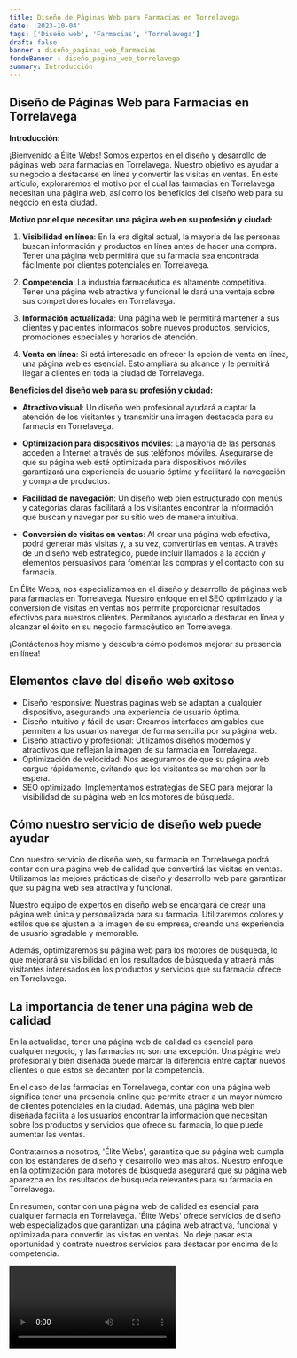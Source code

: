 ```yaml
---
title: Diseño de Páginas Web para Farmacias en Torrelavega
date: '2023-10-04'
tags: ['Diseño web', 'Farmacias', 'Torrelavega']
draft: false
banner : diseño_paginas_web_farmacias
fondoBanner : diseño_pagina_web_torrelavega
summary: Introducción
---
```


## **Diseño de Páginas Web para Farmacias en Torrelavega**

**Introducción:**

¡Bienvenido a Élite Webs! Somos expertos en el diseño y desarrollo de páginas web para farmacias en Torrelavega. Nuestro objetivo es ayudar a su negocio a destacarse en línea y convertir las visitas en ventas. En este artículo, exploraremos el motivo por el cual las farmacias en Torrelavega necesitan una página web, así como los beneficios del diseño web para su negocio en esta ciudad.

**Motivo por el que necesitan una página web en su profesión y ciudad:**

1. **Visibilidad en línea**: En la era digital actual, la mayoría de las personas buscan información y productos en línea antes de hacer una compra. Tener una página web permitirá que su farmacia sea encontrada fácilmente por clientes potenciales en Torrelavega.

2. **Competencia**: La industria farmacéutica es altamente competitiva. Tener una página web atractiva y funcional le dará una ventaja sobre sus competidores locales en Torrelavega.

3. **Información actualizada**: Una página web le permitirá mantener a sus clientes y pacientes informados sobre nuevos productos, servicios, promociones especiales y horarios de atención.

4. **Venta en línea**: Si está interesado en ofrecer la opción de venta en línea, una página web es esencial. Esto ampliará su alcance y le permitirá llegar a clientes en toda la ciudad de Torrelavega.

**Beneficios del diseño web para su profesión y ciudad:**

- **Atractivo visual**: Un diseño web profesional ayudará a captar la atención de los visitantes y transmitir una imagen destacada para su farmacia en Torrelavega.

- **Optimización para dispositivos móviles**: La mayoría de las personas acceden a Internet a través de sus teléfonos móviles. Asegurarse de que su página web esté optimizada para dispositivos móviles garantizará una experiencia de usuario óptima y facilitará la navegación y compra de productos.

- **Facilidad de navegación**: Un diseño web bien estructurado con menús y categorías claras facilitará a los visitantes encontrar la información que buscan y navegar por su sitio web de manera intuitiva.

- **Conversión de visitas en ventas**: Al crear una página web efectiva, podrá generar más visitas y, a su vez, convertirlas en ventas. A través de un diseño web estratégico, puede incluir llamados a la acción y elementos persuasivos para fomentar las compras y el contacto con su farmacia.

En Élite Webs, nos especializamos en el diseño y desarrollo de páginas web para farmacias en Torrelavega. Nuestro enfoque en el SEO optimizado y la conversión de visitas en ventas nos permite proporcionar resultados efectivos para nuestros clientes. Permítanos ayudarlo a destacar en línea y alcanzar el éxito en su negocio farmacéutico en Torrelavega.

¡Contáctenos hoy mismo y descubra cómo podemos mejorar su presencia en línea!

<GifSeo />

<Cta />

## Elementos clave del diseño web exitoso

- Diseño responsive: Nuestras páginas web se adaptan a cualquier dispositivo, asegurando una experiencia de usuario óptima.
- Diseño intuitivo y fácil de usar: Creamos interfaces amigables que permiten a los usuarios navegar de forma sencilla por su página web.
- Diseño atractivo y profesional: Utilizamos diseños modernos y atractivos que reflejan la imagen de su farmacia en Torrelavega.
- Optimización de velocidad: Nos aseguramos de que su página web cargue rápidamente, evitando que los visitantes se marchen por la espera.
- SEO optimizado: Implementamos estrategias de SEO para mejorar la visibilidad de su página web en los motores de búsqueda.

## Cómo nuestro servicio de diseño web puede ayudar

Con nuestro servicio de diseño web, su farmacia en Torrelavega podrá contar con una página web de calidad que convertirá las visitas en ventas. Utilizamos las mejores prácticas de diseño y desarrollo web para garantizar que su página web sea atractiva y funcional.

Nuestro equipo de expertos en diseño web se encargará de crear una página web única y personalizada para su farmacia. Utilizaremos colores y estilos que se ajusten a la imagen de su empresa, creando una experiencia de usuario agradable y memorable.

Además, optimizaremos su página web para los motores de búsqueda, lo que mejorará su visibilidad en los resultados de búsqueda y atraerá más visitantes interesados en los productos y servicios que su farmacia ofrece en Torrelavega.

## La importancia de tener una página web de calidad

En la actualidad, tener una página web de calidad es esencial para cualquier negocio, y las farmacias no son una excepción. Una página web profesional y bien diseñada puede marcar la diferencia entre captar nuevos clientes o que estos se decanten por la competencia.

En el caso de las farmacias en Torrelavega, contar con una página web significa tener una presencia online que permite atraer a un mayor número de clientes potenciales en la ciudad. Además, una página web bien diseñada facilita a los usuarios encontrar la información que necesitan sobre los productos y servicios que ofrece su farmacia, lo que puede aumentar las ventas.

Contratarnos a nosotros, 'Élite Webs', garantiza que su página web cumpla con los estándares de diseño y desarrollo web más altos. Nuestro enfoque en la optimización para motores de búsqueda asegurará que su página web aparezca en los resultados de búsqueda relevantes para su farmacia en Torrelavega.

En resumen, contar con una página web de calidad es esencial para cualquier farmacia en Torrelavega. 'Élite Webs' ofrece servicios de diseño web especializados que garantizan una página web atractiva, funcional y optimizada para convertir las visitas en ventas. No deje pasar esta oportunidad y contrate nuestros servicios para destacar por encima de la competencia.

<Video />

<CtaBot job='Farmacias' city='Torrelavega'/>

<Gmaps query='Torrelavega+españa+maps' />